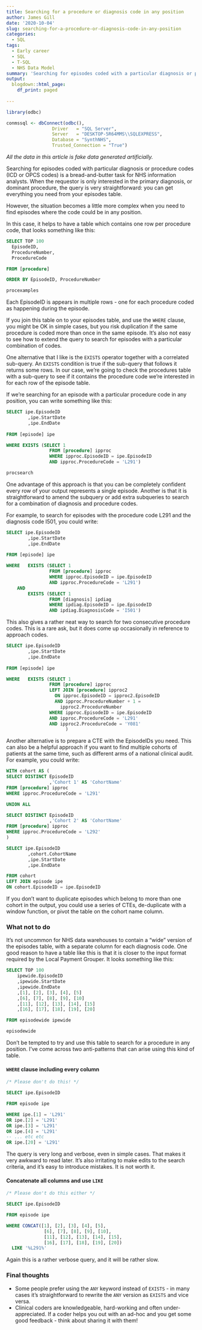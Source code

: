 ---
title: Searching for a procedure or diagnosis code in any position
author: James Gill
date: '2020-10-04'
slug: searching-for-a-procedure-or-diagnosis-code-in-any-position
categories:
  - SQL
tags:
  - Early career
  - SQL
  - T-SQL
  - NHS Data Model
summary: 'Searching for episodes coded with a particular diagnosis or procedure code is a bread-and-butter task for NHS information analysts.'
output:
  blogdown::html_page:
    df_print: paged
  
---

```{r connect, include=FALSE}
library(odbc)

conmssql <- dbConnect(odbc(),
                 Driver   = "SQL Server",
                 Server   = "DESKTOP-5R64MMS\\SQLEXPRESS",
                 Database = "SynthNHS",
                 Trusted_Connection = "True")
```

*All the data in this article is fake data generated artificially.*

Searching for episodes coded with particular diagnosis or procedure codes (ICD or OPCS codes) is a bread-and-butter task for NHS information analysts. When the requestor is only interested in the primary diagnosis, or dominant procedure, the query is very straightforward: you can get everything you need from your episodes table.

However, the situation becomes a little more complex when you need to find episodes where the code could be in any position. 

In this case, it helps to have a table which contains one row per procedure code, that looks something like this:

```{sql procexample, connection = conmssql, output.var = "procexamples", results = 'hide'}
SELECT TOP 100 
  EpisodeID, 
  ProcedureNumber, 
  ProcedureCode

FROM [procedure]

ORDER BY EpisodeID, ProcedureNumber

```
``` {r procexcampleprint, echo = FALSE, rows.print = 20}
procexamples
```

Each EpisodeID is appears in multiple rows - one for each procedure coded as happening during the episode.

If you join this table on to your episodes table, and use the `WHERE` clause, you might be OK in simple cases, but you risk duplication if the same procedure is coded more than once in the same episode. It's also not easy to see how to extend the query to search for episodes with a particular combination of codes.

One alternative that I like is the `EXISTS` operator together with a correlated sub-query. An `EXISTS` condition is true if the sub-query that follows it returns some rows. In our case, we're going to check the procedures table with a sub-query to see if it contains the procedure code we're interested in for each row of the episode table. 

If we're searching for an episode with a particular procedure code in any position, you can write something like this:

```{sql procsearch, connection = conmssql, output.var = "procsearch", results = 'hide'}
SELECT ipe.EpisodeID
		,ipe.StartDate
		,ipe.EndDate
		
FROM [episode] ipe

WHERE EXISTS (SELECT 1
				FROM [procedure] ipproc
				WHERE ipproc.EpisodeID = ipe.EpisodeID
				AND ipproc.ProcedureCode = 'L291')

```
``` {r procsearchprint, echo = FALSE, rows.print = 10}
procsearch
```

One advantage of this approach is that you can be completely confident every row of your output represents a single episode. Another is that it is straightforward to amend the subquery or add extra subqueries to search for a combination of diagnosis and procedure codes.

For example, to search for episodes with the procedure code L291 and the diagnosis code I501, you could write:

```{sql procdiag, eval = FALSE}
SELECT ipe.EpisodeID
		,ipe.StartDate
		,ipe.EndDate
		
FROM [episode] ipe

WHERE	EXISTS (SELECT 1
				FROM [procedure] ipproc
				WHERE ipproc.EpisodeID = ipe.EpisodeID
				AND ipproc.ProcedureCode = 'L291')
	AND 
		EXISTS (SELECT 1
				FROM [diagnosis] ipdiag
				WHERE ipdiag.EpisodeID = ipe.EpisodeID
				AND ipdiag.DiagnosisCode = 'I501')
```

This also gives a rather neat way to search for two consecutive procedure codes. This is a rare ask, but it does come up occasionally in reference to approach codes.

```{sql consecutive, eval = FALSE}
SELECT ipe.EpisodeID
		,ipe.StartDate
		,ipe.EndDate
		
FROM [episode] ipe

WHERE	EXISTS (SELECT 1
				FROM [procedure] ipproc
				LEFT JOIN [procedure] ipproc2
				  ON ipproc.EpisodeID = ipproc2.EpisodeID
				  AND ipproc.ProcedureNumber + 1 = 
				    ipproc2.ProcedureNumber
				WHERE ipproc.EpisodeID = ipe.EpisodeID
				AND ipproc.ProcedureCode = 'L291'
				AND ipproc2.ProcedureCode = 'Y081'
				      )
```

Another alternative is to prepare a CTE with the EpisodeIDs you need. This can also be a helpful approach if you want to find multiple cohorts of patients at the same time, such as different arms of a national clinical audit. For example, you could write:

```{sql cohort, eval = FALSE}
WITH cohort AS (
SELECT DISTINCT EpisodeID
                ,'Cohort 1' AS 'CohortName'
FROM [procedure] ipproc
WHERE ipproc.ProcedureCode = 'L291'

UNION ALL

SELECT DISTINCT EpisodeID
                ,'Cohort 2' AS 'CohortName'
FROM [procedure] ipproc
WHERE ipproc.ProcedureCode = 'L292'
)

SELECT ipe.EpisodeID
		,cohort.CohortName
		,ipe.StartDate
		,ipe.EndDate

FROM cohort
LEFT JOIN episode ipe
ON cohort.EpisodeID = ipe.EpisodeID

```

If you don't want to duplicate episodes which belong to more than one cohort in the output, you could use a series of CTEs, de-duplicate with a window function, or pivot the table on the cohort name column.

### What not to do

It's not uncommon for NHS data warehouses to contain a "wide" version of the episodes table, with a separate column for each diagnosis code. One good reason to have a table like this is that it is closer to the input format required by the Local Payment Grouper. It looks something like this:

```{sql episodewide, connection = conmssql, output.var = "episodewide", results = 'hide'}
SELECT TOP 100
    ipewide.EpisodeID
    ,ipewide.StartDate
    ,ipewide.EndDate
    ,[1], [2], [3], [4], [5]
    ,[6], [7], [8], [9], [10]
    ,[11], [12], [13], [14], [15]
    ,[16], [17], [18], [19], [20]

FROM episodewide ipewide
```
``` {r episodewideprint, echo = FALSE, rows.print = 10}
episodewide
```

Don't be tempted to try and use this table to search for a procedure in any position. I've come across two anti-patterns that can arise using this kind of table.

#### `WHERE` clause including every column

```{sql anti1, eval = FALSE}
/* Please don't do this! */

SELECT ipe.EpisodeID

FROM episode ipe

WHERE ipe.[1] = 'L291'
OR ipe.[2] = 'L291'
OR ipe.[3] = 'L291'
OR ipe.[4] = 'L291'
-- ... etc etc
OR ipe.[20] = 'L291'
```

The query is very long and verbose, even in simple cases. That makes it very awkward to read later. It's also irritating to make edits to the search criteria, and it's easy to introduce mistakes. It is not worth it.

#### Concatenate all columns and use `LIKE`

```{sql anti2, eval = FALSE}
/* Please don't do this either */

SELECT ipe.EpisodeID

FROM episode ipe

WHERE CONCAT([1], [2], [3], [4], [5], 
              [6], [7], [8], [9], [10], 
              [11], [12], [13], [14], [15], 
              [16], [17], [18], [19], [20])
  LIKE '%L291%'

```

Again this is a rather verbose query, and it will be rather slow. 

### Final thoughts

- Some people prefer using the `ANY` keyword instead of `EXISTS` - in many cases it's straightforward to rewrite the `ANY` version as `EXISTS` and vice versa.
- Clinical coders are knowledgeable, hard-working and often under-appreciated. If a coder helps you out with an ad-hoc and you get some good feedback - think about sharing it with them!